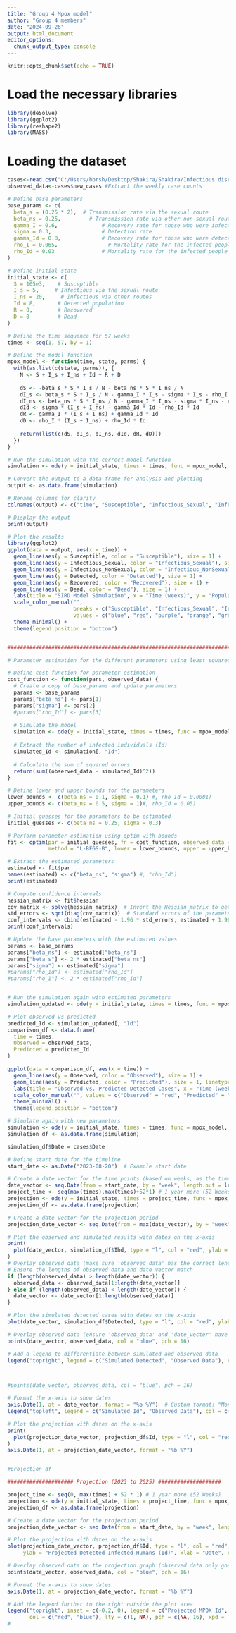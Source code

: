 ---
title: "Group 4 Mpox model"
author: "Group 4 members"
date: "2024-09-26"
output: html_document
editor_options: 
  chunk_output_type: console
---

```{r setup, include=FALSE}
knitr::opts_chunk$set(echo = TRUE)
```



# Load the necessary libraries

```{r}

library(deSolve)
library(ggplot2)
library(reshape2)
library(MASS)

```






# Loading the dataset

```{r}
cases<-read.csv("C:/Users/bbrsh/Desktop/Shakira/Shakira/Infectious diseases modelling opportunity Kwame Nkuruma/Hands On/Group 4 things/MPox_docs/Shakira/mpox_2024.csv")
observed_data<-cases$new_cases #Extract the weekly case counts

```



##########################################################################################################



```{r}

# Define base parameters
base_params <- c(
  beta_s = (0.25 * 2),  # Transmission rate via the sexual route
  beta_ns = 0.25,         # Transmission rate via other non-sexual routes
  gamma_I = 0.6,              # Recovery rate for those who were infectious and remained in the general population
  sigma = 0.3,                # Detection rate
  gamma_Id = 0.8,             # Recovery rate for those who were detected
  rho_I = 0.065,                # Mortality rate for the infected people in the community
  rho_Id = 0.03               # Mortality rate for the infected people that were detected and isolated
)

# Define initial state
initial_state <- c(
  S = 105e3,    # Susceptible
  I_s = 5,     # Infectious via the sexual route
  I_ns = 20,     # Infectious via other routes
  Id = 8,       # Detected population
  R = 0,        # Recovered
  D = 0         # Dead
)

# Define the time sequence for 57 weeks
times <- seq(1, 57, by = 1)

# Define the model function
mpox_model <- function(time, state, parms) {
  with(as.list(c(state, parms)), {
    N <- S + I_s + I_ns + Id + R + D
    
    dS <- -beta_s * S * I_s / N - beta_ns * S * I_ns / N
    dI_s <- beta_s * S * I_s / N - gamma_I * I_s - sigma * I_s - rho_I * I_s
    dI_ns <- beta_ns * S * I_ns / N - gamma_I * I_ns - sigma * I_ns - rho_I * I_ns
    dId <- sigma * (I_s + I_ns) - gamma_Id * Id - rho_Id * Id
    dR <- gamma_I * (I_s + I_ns) + gamma_Id * Id
    dD <- rho_I * (I_s + I_ns) + rho_Id * Id
    
    return(list(c(dS, dI_s, dI_ns, dId, dR, dD)))
  })
}

# Run the simulation with the correct model function
simulation <- ode(y = initial_state, times = times, func = mpox_model, parms = base_params)

# Convert the output to a data frame for analysis and plotting
output <- as.data.frame(simulation)

# Rename columns for clarity
colnames(output) <- c("time", "Susceptible", "Infectious_Sexual", "Infectious_NonSexual", "Detected", "Recovered", "Dead")

# Display the output
print(output)

# Plot the results
library(ggplot2)
ggplot(data = output, aes(x = time)) +
  geom_line(aes(y = Susceptible, color = "Susceptible"), size = 1) +
  geom_line(aes(y = Infectious_Sexual, color = "Infectious_Sexual"), size = 1) +
  geom_line(aes(y = Infectious_NonSexual, color = "Infectious_NonSexual"), size = 1) +
  geom_line(aes(y = Detected, color = "Detected"), size = 1) +
  geom_line(aes(y = Recovered, color = "Recovered"), size = 1) +
  geom_line(aes(y = Dead, color = "Dead"), size = 1) +
  labs(title = "SIRD Model Simulation", x = "Time (weeks)", y = "Population") +
  scale_color_manual("", 
                     breaks = c("Susceptible", "Infectious_Sexual", "Infectious_NonSexual", "Detected", "Recovered", "Dead"),
                     values = c("blue", "red", "purple", "orange", "green", "black")) +
  theme_minimal() +
  theme(legend.position = "bottom")


#############################################################################################################

# Parameter estimation for the different parameters using least squared method

# Define cost function for parameter estimation
cost_function <- function(pars, observed_data) {
  # Create a copy of base_params and update parameters
  params <- base_params
  params["beta_ns"] <- pars[1]
  params["sigma"] <- pars[2]
  #params["rho_Id"] <- pars[3]
  
  # Simulate the model
  simulation <- ode(y = initial_state, times = times, func = mpox_model, parms = params)
  
  # Extract the number of infected individuals (Id)
  simulated_Id <- simulation[, "Id"]
  
  # Calculate the sum of squared errors
  return(sum((observed_data - simulated_Id)^2))
}

# Define lower and upper bounds for the parameters
lower_bounds <- c(beta_ns = 0.1, sigma = 0.1) #, rho_Id = 0.0001)
upper_bounds <- c(beta_ns = 0.5, sigma = 1)#, rho_Id = 0.05)

# Initial guesses for the parameters to be estimated
initial_guesses <- c(beta_ns = 0.25, sigma = 0.3)

# Perform parameter estimation using optim with bounds
fit <- optim(par = initial_guesses, fn = cost_function, observed_data = observed_data, 
             method = "L-BFGS-B", lower = lower_bounds, upper = upper_bounds, hessian = TRUE)

# Extract the estimated parameters
estimated <- fit$par
names(estimated) <- c("beta_ns", "sigma") #, "rho_Id")
print(estimated)

# Compute confidence intervals
hessian_matrix <- fit$hessian
cov_matrix <- solve(hessian_matrix)  # Invert the Hessian matrix to get the covariance matrix
std_errors <- sqrt(diag(cov_matrix))  # Standard errors of the parameters
conf_intervals <- cbind(estimated - 1.96 * std_errors, estimated + 1.96 * std_errors)
print(conf_intervals)

# Update the base parameters with the estimated values
params <- base_params
params["beta_ns"] <- estimated["beta_ns"]
params["beta_s"] <- 2 * estimated["beta_ns"]
params["sigma"] <- estimated["sigma"]
#params["rho_Id"] <- estimated["rho_Id"]
#params["rho_I"] <- 2 * estimated["rho_Id"]


# Run the simulation again with estimated parameters
simulation_updated <- ode(y = initial_state, times = times, func = mpox_model, parms = params)

# Plot observed vs predicted
predicted_Id <- simulation_updated[, "Id"]
comparison_df <- data.frame(
  time = times,
  Observed = observed_data,
  Predicted = predicted_Id
)

ggplot(data = comparison_df, aes(x = time)) +
  geom_line(aes(y = Observed, color = "Observed"), size = 1) +
  geom_line(aes(y = Predicted, color = "Predicted"), size = 1, linetype = "dashed") +
  labs(title = "Observed vs. Predicted Detected Cases", x = "Time (weeks)", y = "Detected Cases") +
  scale_color_manual("", values = c("Observed" = "red", "Predicted" = "blue")) +
  theme_minimal() +
  theme(legend.position = "bottom")


```


############################################################################################################
##########################################################################################################

```{r}
# Simulate again with new parameters
simulation <- ode(y = initial_state, times = times, func = mpox_model, parms = params)
simulation_df <- as.data.frame(simulation)

simulation_df$Date = cases$Date

# Define start date for the timeline
start_date <- as.Date("2023-08-20")  # Example start date

# Create a date vector for the time points (based on weeks, as the time vector is weekly)
date_vector <- seq.Date(from = start_date, by = "week", length.out = length(times))
project_time <- seq(max(times),max(times)+52*1) # 1 year more (52 Weeks)
projection <- ode(y = initial_state, times = project_time, func = mpox_model, parms = params)
projection_df <- as.data.frame(projection)

# Create a date vector for the projection period
projection_date_vector <- seq.Date(from = max(date_vector), by = "week", length.out = length(project_time))

# Plot the observed and simulated results with dates on the x-axis
print(
  plot(date_vector, simulation_df$Ihd, type = "l", col = "red", ylab = "Detected Infected Humans (Id)", xlab = "Date", xaxt = "n")
)
# Overlay observed data (make sure 'observed_data' has the correct length)
# Ensure the lengths of observed data and date vector match
if (length(observed_data) > length(date_vector)) {
  observed_data <- observed_data[1:length(date_vector)]
} else if (length(observed_data) < length(date_vector)) {
  date_vector <- date_vector[1:length(observed_data)]
}

# Plot the simulated detected cases with dates on the x-axis
plot(date_vector, simulation_df$Detected, type = "l", col = "red", ylab = "Detected Infected Humans (Id)", xlab = "Date")

# Overlay observed data (ensure 'observed_data' and 'date_vector' have the same length)
points(date_vector, observed_data, col = "blue", pch = 16)

# Add a legend to differentiate between simulated and observed data
legend("topright", legend = c("Simulated Detected", "Observed Data"), col = c("red", "blue"), lty = 1, pch = c(NA, 16))



#points(date_vector, observed_data, col = "blue", pch = 16)

# Format the x-axis to show dates
axis.Date(1, at = date_vector, format = "%b %Y")  # Custom format: "Month Year"
legend("topleft", legend = c("Simulated Id", "Observed Data"), col = c("red", "blue"), lty = c(1, NA), pch=c(NA,16))

# Plot the projection with dates on the x-axis
print(
  plot(projection_date_vector, projection_df$Id, type = "l", col = "red", ylab = "Projected detected Infected Humans (Id)", xlab = "Date", xaxt = "n")
)
axis.Date(1, at = projection_date_vector, format = "%b %Y")


#projection_df

```



###########################################################################################################

```{r}

##################### Projection (2023 to 2025) #################### 

project_time <- seq(0, max(times) + 52 * 1) # 1 year more (52 Weeks)
projection <- ode(y = initial_state, times = project_time, func = mpox_model, parms = params)
projection_df <- as.data.frame(projection)

# Create a date vector for the projection period
projection_date_vector <- seq.Date(from = start_date, by = "week", length.out = length(project_time))

# Plot the projection with dates on the x-axis
plot(projection_date_vector, projection_df$Id, type = "l", col = "red", 
     ylab = "Projected Detected Infected Humans (Id)", xlab = "Date", xaxt = "n")

# Overlay observed data on the projection graph (observed data only goes to the current time)
points(date_vector, observed_data, col = "blue", pch = 16)

# Format the x-axis to show dates
axis.Date(1, at = projection_date_vector, format = "%b %Y")

# Add the legend further to the right outside the plot area
legend("topright", inset = c(-0.2, 0), legend = c("Projected MPOX Id", "Observed Data"), 
       col = c("red", "blue"), lty = c(1, NA), pch = c(NA, 16), xpd = TRUE, xjust = 1)
#
```

















